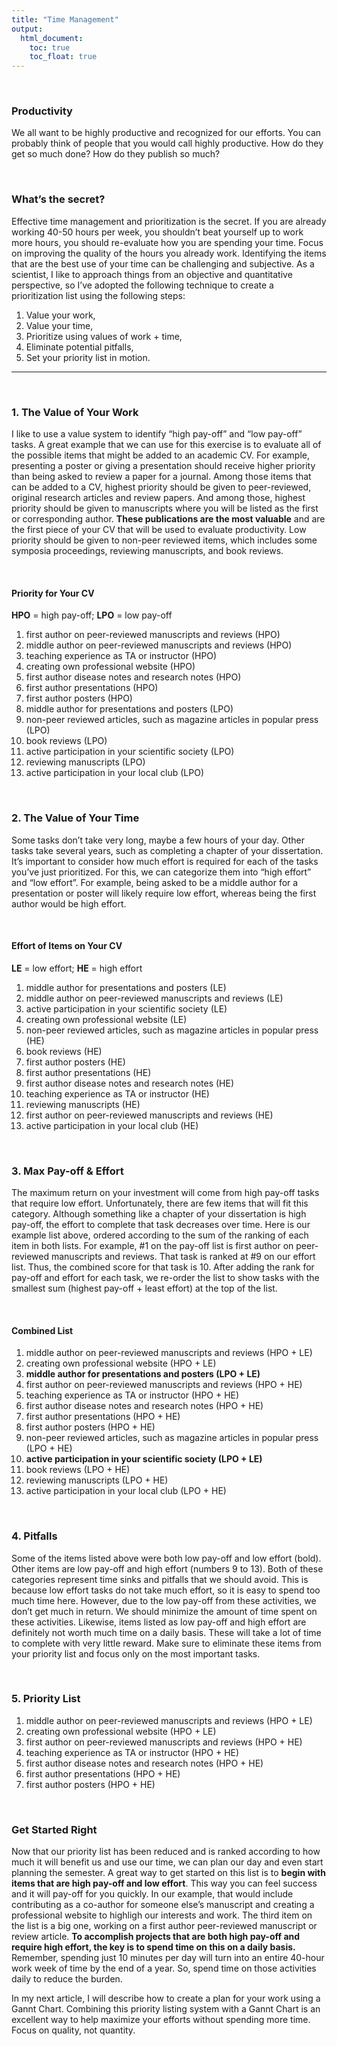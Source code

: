 ```yaml
---
title: "Time Management"
output:
  html_document:
    toc: true
    toc_float: true
---
```


<br>

### Productivity
We all want to be highly productive and recognized for our efforts.  You can probably think of people that you would call highly productive. How do they get so much done?  How do they publish so much?

<br>

### What's the secret?
Effective time management and prioritization is the secret.  If you are already working 40-50 hours per week, you shouldn't beat yourself up to work more hours, you should re-evaluate how you are spending your time.  Focus on improving the quality of the hours you already work.  Identifying the items that are the best use of your time can be challenging and subjective. As a scientist, I like to approach things from an objective and quantitative perspective, so I've adopted the following technique to create a prioritization list using the following steps:

1. Value your work, 
2. Value your time, 
3. Prioritize using values of work + time, 
4. Eliminate potential pitfalls, 
5. Set your priority list in motion.

---

<br>

### 1. The Value of Your Work
I like to use a value system to identify "high pay-off" and "low pay-off" tasks. A great example that we can use for this exercise is to evaluate all of the possible items that might be added to an academic CV. For example, presenting a poster or giving a presentation should receive higher priority than being asked to review a paper for a journal.  Among those items that can be added to a CV, highest priority should be given to peer-reviewed, original research articles and review papers.  And among those, highest priority should be given to manuscripts where you will be listed as the first or corresponding author.  **These publications are the most valuable** and are the first piece of your CV that will be used to evaluate productivity.  Low priority should be given to non-peer reviewed items, which includes some symposia proceedings, reviewing manuscripts, and book reviews.  

<br>

#### Priority for Your CV 
**HPO** = high pay-off; **LPO** = low pay-off

1. first author on peer-reviewed manuscripts and reviews (HPO)
2. middle author on peer-reviewed manuscripts and reviews (HPO)
3. teaching experience as TA or instructor (HPO)
4. creating own professional website (HPO)
3. first author disease notes and research notes (HPO)
4. first author presentations (HPO)
5. first author posters (HPO)
5. middle author for presentations and posters (LPO)
6. non-peer reviewed articles, such as magazine articles in popular press (LPO)
7. book reviews (LPO)
9. active participation in your scientific society (LPO)
8. reviewing manuscripts (LPO)
10. active participation in your local club (LPO)

<br>

### 2. The Value of Your Time
Some tasks don't take very long, maybe a few hours of your day.  Other tasks take several years, such as completing a chapter of your dissertation.  It's important to consider how much effort is required for each of the tasks you've just prioritized.  For this, we can categorize them into "high effort" and "low effort".  For example, being asked to be a middle author for a presentation or poster will likely require low effort, whereas being the first author would be high effort.

<br>

#### Effort of Items on Your CV 
**LE** = low effort; **HE** = high effort

1. middle author for presentations and posters (LE)
2. middle author on peer-reviewed manuscripts and reviews (LE)
3. active participation in your scientific society (LE)
5. creating own professional website (LE)
8. non-peer reviewed articles, such as magazine articles in popular press (HE)
9. book reviews (HE)
7. first author posters (HE)
6. first author presentations (HE)
6. first author disease notes and research notes (HE)
5. teaching experience as TA or instructor (HE)
8. reviewing manuscripts (HE)
9. first author on peer-reviewed manuscripts and reviews (HE)
10. active participation in your local club (HE)

<br>

### 3. Max Pay-off & Effort
The maximum return on your investment will come from high pay-off tasks that require low effort. Unfortunately, there are few items that will fit this category. Although something like a chapter of your dissertation is high pay-off, the effort to complete that task decreases over time.  Here is our example list above, ordered according to the sum of the ranking of each item in both lists. For example, #1 on the pay-off list is first author on peer-reviewed manuscripts and reviews.  That task is ranked at #9 on our effort list.  Thus, the combined score for that task is 10.  After adding the rank for pay-off and effort for each task, we re-order the list to show tasks with the smallest sum (highest pay-off + least effort) at the top of the list.

<br>

#### Combined List
1. middle author on peer-reviewed manuscripts and reviews (HPO + LE)
2. creating own professional website (HPO + LE)
3. **middle author for presentations and posters (LPO + LE)**
4. first author on peer-reviewed manuscripts and reviews (HPO + HE)
5. teaching experience as TA or instructor (HPO + HE)
6. first author disease notes and research notes (HPO + HE)
7. first author presentations (HPO + HE)
8. first author posters (HPO + HE)
9. non-peer reviewed articles, such as magazine articles in popular press (LPO + HE)
10. **active participation in your scientific society (LPO + LE)**
11. book reviews (LPO + HE)
12. reviewing manuscripts (LPO + HE)
13. active participation in your local club (LPO + HE)

<br>

### 4. Pitfalls
Some of the items listed above were both low pay-off and low effort (bold).  Other items are low pay-off and high effort (numbers 9 to 13).  Both of these categories represent time sinks and pitfalls that we should avoid. This is because low effort tasks do not take much effort, so it is easy to spend too much time here.  However, due to the low pay-off from these activities, we don't get much in return.  We should minimize the amount of time spent on these activities.  Likewise, items listed as low pay-off and high effort are definitely not worth much time on a daily basis.  These will take a lot of time to complete with very little reward.  Make sure to eliminate these items from your priority list and focus only on the most important tasks.  

<br>

### 5. Priority List
1. middle author on peer-reviewed manuscripts and reviews (HPO + LE)
2. creating own professional website (HPO + LE)
4. first author on peer-reviewed manuscripts and reviews (HPO + HE)
5. teaching experience as TA or instructor (HPO + HE)
6. first author disease notes and research notes (HPO + HE)
7. first author presentations (HPO + HE)
8. first author posters (HPO + HE)

<br>

### Get Started Right
Now that our priority list has been reduced and is ranked according to how much it will benefit us and use our time, we can plan our day and even start planning the semester.  A great way to get started on this list is to **begin with items that are high pay-off and low effort**.  This way you can feel success and it will pay-off for you quickly.  In our example, that would include contributing as a co-author for someone else's manuscript and creating a professional website to highligh our interests and work.  The third item on the list is a big one, working on a first author peer-reviewed manuscript or review article.  **To accomplish projects that are both high pay-off and require high effort, the key is to spend time on this on a daily basis.**  Remember, spending just 10 minutes per day will turn into an entire 40-hour work week of time by the end of a year.  So, spend time on those activities daily to reduce the burden.

In my next article, I will describe how to create a plan for your work using a Gannt Chart.  Combining this priority listing system with a Gannt Chart is an excellent way to help maximize your efforts without spending more time.  Focus on quality, not quantity.


<!-- ```{r echo=FALSE} -->
<!-- library(gridExtra) -->
<!-- library(grid) -->
<!-- d <- matrix(data = c(1,2,3,4), dimnames = list(c("High pay-off", "Low pay-off"), c("High effort", "Low Effort")), nrow = 2, ncol = 2, byrow = TRUE) -->
<!-- grid.table(d) -->
<!-- ``` -->




